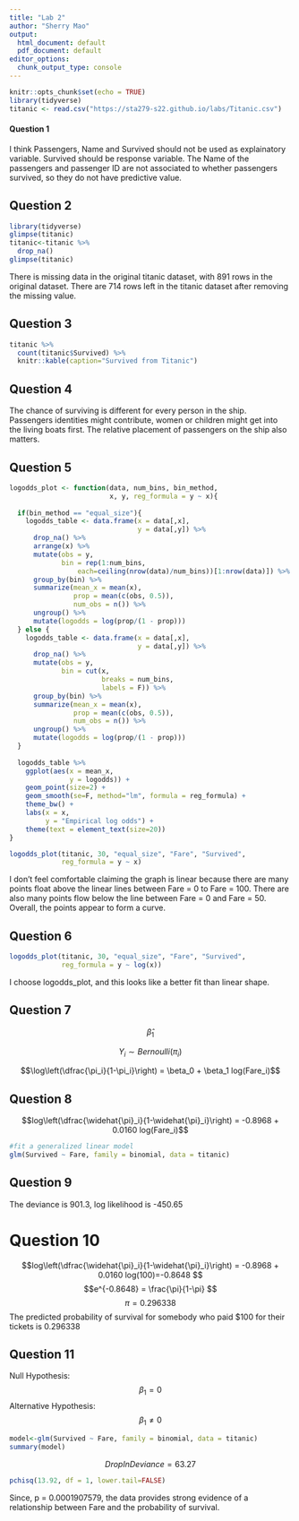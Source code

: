 ```yaml
---
title: "Lab 2"
author: "Sherry Mao"
output:
  html_document: default
  pdf_document: default
editor_options:
  chunk_output_type: console
---
```


```r
knitr::opts_chunk$set(echo = TRUE)
library(tidyverse)
titanic <- read.csv("https://sta279-s22.github.io/labs/Titanic.csv")
```

#### Question 1

I think Passengers, Name and Survived should not be used as explainatory variable. Survived should be response variable. The Name of the passengers and passenger ID are not associated to whether passengers survived, so they do not have predictive value. 

## Question 2
```r
library(tidyverse)
glimpse(titanic)
titanic<-titanic %>% 
  drop_na()
glimpse(titanic)
```
There is missing data in the original titanic dataset, with 891 rows in the original dataset. There are 714 rows left in the titanic dataset after removing the missing value. 

## Question 3
```r
titanic %>%
  count(titanic$Survived) %>%
  knitr::kable(caption="Survived from Titanic")
```


## Question 4
The chance of surviving is different for every person in the ship. Passengers identities might contribute, women or children might get into the living boats first. The relative placement of passengers on the ship also matters. 


## Question 5
```r
logodds_plot <- function(data, num_bins, bin_method,
                         x, y, reg_formula = y ~ x){
  
  if(bin_method == "equal_size"){
    logodds_table <- data.frame(x = data[,x], 
                                y = data[,y]) %>%
      drop_na() %>%
      arrange(x) %>%
      mutate(obs = y,
             bin = rep(1:num_bins,
                 each=ceiling(nrow(data)/num_bins))[1:nrow(data)]) %>%
      group_by(bin) %>%
      summarize(mean_x = mean(x),
                prop = mean(c(obs, 0.5)),
                num_obs = n()) %>%
      ungroup() %>%
      mutate(logodds = log(prop/(1 - prop)))
  } else {
    logodds_table <- data.frame(x = data[,x], 
                                y = data[,y]) %>%
      drop_na() %>%
      mutate(obs = y,
             bin = cut(x, 
                       breaks = num_bins,
                       labels = F)) %>%
      group_by(bin) %>%
      summarize(mean_x = mean(x),
                prop = mean(c(obs, 0.5)),
                num_obs = n()) %>%
      ungroup() %>%
      mutate(logodds = log(prop/(1 - prop)))
  }
  
  logodds_table %>%
    ggplot(aes(x = mean_x,
               y = logodds)) +
    geom_point(size=2) +
    geom_smooth(se=F, method="lm", formula = reg_formula) +
    theme_bw() +
    labs(x = x,
         y = "Empirical log odds") +
    theme(text = element_text(size=20))
}
```

```r
logodds_plot(titanic, 30, "equal_size", "Fare", "Survived",
             reg_formula = y ~ x)
```
I don't feel comfortable claiming the graph is linear because there are many points float above the linear lines between Fare = 0 to Fare = 100. There are also many points flow below the line between Fare = 0 and Fare = 50. Overall, the points appear to form a curve. 

## Question 6
```r
logodds_plot(titanic, 30, "equal_size", "Fare", "Survived",
             reg_formula = y ~ log(x))
```
I choose logodds_plot, and this looks like a better fit than linear shape. 


## Question 7
$$\widehat{\beta}_1$$

$$Y_i \sim Bernoulli(\pi_i)$$

$$\log\left(\dfrac{\pi_i}{1-\pi_i}\right) = \beta_0 + \beta_1 log(Fare_i)$$

## Question 8
$$log\left(\dfrac{\widehat{\pi}_i}{1-\widehat{\pi}_i}\right) = -0.8968 + 0.0160 log(Fare_i)$$
```r
#fit a generalized linear model
glm(Survived ~ Fare, family = binomial, data = titanic)
```

## Question 9
The deviance is 901.3, log likelihood is -450.65

# Question 10
$$log\left(\dfrac{\widehat{\pi}_i}{1-\widehat{\pi}_i}\right) = -0.8968 + 0.0160 log(100)=-0.8648 $$
$$e^{-0.8648} = \frac{\pi}{1-\pi} $$
$$\pi = 0.296338 $$
The predicted probability of survival for somebody who paid $100 for their tickets is 0.296338

## Question 11
Null Hypothesis: $$\beta_1 = 0$$
Alternative Hypothesis: $$\beta_1 \ne 0 $$
```r
model<-glm(Survived ~ Fare, family = binomial, data = titanic)
summary(model)
```

$$Drop In Deviance = 63.27$$
```r
pchisq(13.92, df = 1, lower.tail=FALSE)
```
Since, p = 0.0001907579, the data provides strong evidence of a relationship between Fare and the probability of survival. 


